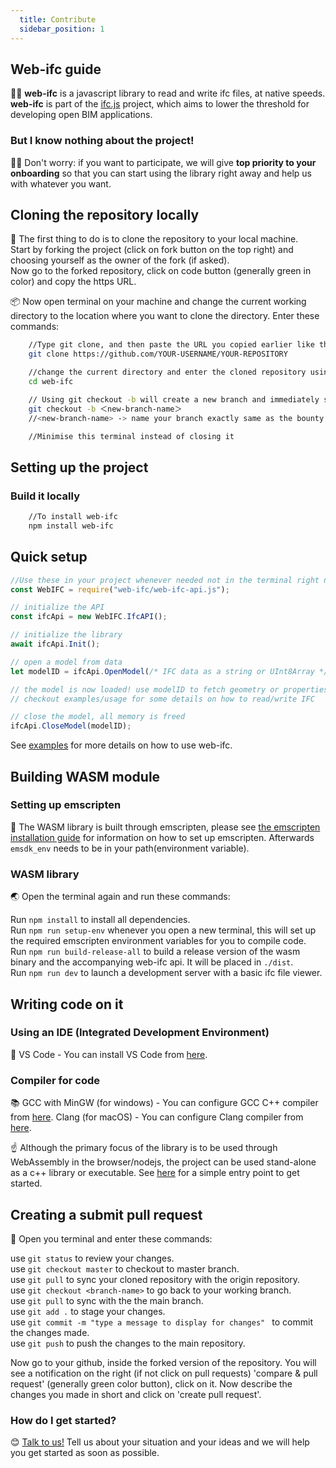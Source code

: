 ```yaml
---
  title: Contribute
  sidebar_position: 1
---
```


## Web-ifc guide

👩‍💻 **web-ifc** is a javascript library to read and write ifc files, at native speeds. **web-ifc** is part of the [ifc.js](https://ifcjs.github.io/info/) project, which aims to lower the threshold for developing open BIM applications.

### But I know nothing about the project!

👩‍🏫
Don't worry: if you want to participate, we will give **top priority to your onboarding** so that you can start using the library right away and help us with whatever you want.

## Cloning the repository locally

📁
The first thing to do is to clone the repository to your local machine.<br/>Start by forking the project (click on fork button on the top right) and choosing yourself as the owner of the fork (if asked).<br/>Now go to the forked repository, click on code button (generally green in color) and copy the https URL.

📦 Now open terminal on your machine and change the current working directory to the location where you want to clone the directory.
Enter these commands:

```bash
    //Type git clone, and then paste the URL you copied earlier like this
    git clone https://github.com/YOUR-USERNAME/YOUR-REPOSITORY

    //change the current directory and enter the cloned repository using cd, and then name of the repository like this
    cd web-ifc

    // Using git checkout -b will create a new branch and immediately switch to it
    git checkout -b ＜new-branch-name＞
    //<new-branch-name> -> name your branch exactly same as the bounty name or the name starts with bounty ID

    //Minimise this terminal instead of closing it
```

## Setting up the project

### Build it locally

```bash
    //To install web-ifc
    npm install web-ifc
```

## Quick setup

```JavaScript
//Use these in your project whenever needed not in the terminal right now
const WebIFC = require("web-ifc/web-ifc-api.js");

// initialize the API
const ifcApi = new WebIFC.IfcAPI();

// initialize the library
await ifcApi.Init();

// open a model from data
let modelID = ifcApi.OpenModel(/* IFC data as a string or UInt8Array */, /* optional settings object */, );

// the model is now loaded! use modelID to fetch geometry or properties
// checkout examples/usage for some details on how to read/write IFC

// close the model, all memory is freed
ifcApi.CloseModel(modelID);

```

See [examples](https://github.com/tomvandig/web-ifc/tree/main/examples/usage/src) for more details on how to use web-ifc.

## Building WASM module

### Setting up emscripten

🐣 The WASM library is built through emscripten, please see [the emscripten installation guide](https://emscripten.org/docs/getting_started/downloads.html) for information on how to set up emscripten. Afterwards `emsdk_env` needs to be in your path(environment variable).

### WASM library

🌏 Open the terminal again and run these commands:

Run `npm install` to install all dependencies. <br/>
Run `npm run setup-env` whenever you open a new terminal, this will set up the required emscripten environment variables for you to compile code. <br/>
Run `npm run build-release-all` to build a release version of the wasm binary and the accompanying web-ifc api. It will be placed in `./dist`. <br/>
Run `npm run dev` to launch a development server with a basic ifc file viewer.

## Writing code on it

### Using an IDE (Integrated Development Environment)

📝 VS Code - You can install VS Code from [here](https://code.visualstudio.com/download).

### Compiler for code

📚 GCC with MinGW (for windows) - You can configure GCC C++ compiler from [here](https://code.visualstudio.com/docs/cpp/config-mingw).
Clang (for macOS) - You can configure Clang compiler from [here](https://code.visualstudio.com/docs/cpp/config-clang-mac).

☝ Although the primary focus of the library is to be used through WebAssembly in the browser/nodejs, the project can be used stand-alone as a c++ library or executable. See [here](https://github.com/tomvandig/web-ifc/blob/main/src/wasm/web-ifc-test.cpp) for a simple entry point to get started.

## Creating a submit pull request

🔢 Open you terminal and enter these commands:

use `git status` to review your changes.<br/>
use `git checkout master` to checkout to master branch.<br/>
use `git pull` to sync your cloned repository with the origin repository.<br/>
use `git checkout <branch-name>` to go back to your working branch.<br/>
use `git pull` to sync with the the main branch.<br/>
use `git add .` to stage your changes.<br/>
use `git commit -m "type a message to display for changes" ` to commit the changes made.<br/>
use `git push` to push the changes to the main repository.

Now go to your github, inside the forked version of the repository.
You will see a notification on the right (if not click on pull requests) 'compare & pull request' (generally green color button), click on it.
Now describe the changes you made in short and click on 'create pull request'.

### How do I get started?

😊
[Talk to us!](https://discord.gg/FXfyR4XrKT) Tell us about your situation and your ideas and we will help you get started as soon as possible.
